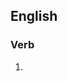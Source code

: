 ==English==

===Verb===
{{head|en|verb form}}

# {{present participle of|declassify|lang=en|nocat=1}}